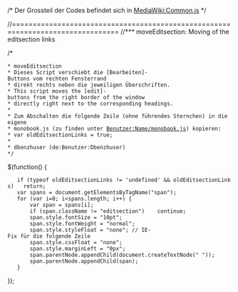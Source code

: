 /* Der Grossteil der Codes befindet sich in [[MediaWiki:Common.js|MediaWiki:Common.js]] */
 
//================================================================================
//*** moveEditsection: Moving of the editsection links
 
/*
 * moveEditsection
 * Dieses Script verschiebt die [Bearbeiten]-Buttons vom rechten Fensterrand
 * direkt rechts neben die jeweiligen Überschriften.
 * This script moves the [edit]-buttons from the right border of the window
 * directly right next to the corresponding headings.
 *
 * Zum Abschalten die folgende Zeile (ohne führendes Sternchen) in die eigene
 * monobook.js (zu finden unter [[Special:Mypage/monobook.js|Benutzer:Name/monobook.js]]) kopieren:
 * var oldEditsectionLinks = true;
 *
 * dbenzhuser (de:Benutzer:Dbenzhuser)
 */
$(function() {
    if (typeof oldEditsectionLinks != 'undefined' && oldEditsectionLinks)   return;
    var spans = document.getElementsByTagName("span");
    for (var i=0; i<spans.length; i++) {
        var span = spans[i];
        if (span.className != "editsection")    continue;
        span.style.fontSize = "10pt";
        span.style.fontWeight = "normal";
        span.style.styleFloat = "none"; // IE-Fix für die folgende Zeile
        span.style.cssFloat = "none";
        span.style.marginLeft = "0px";
        span.parentNode.appendChild(document.createTextNode(" "));
        span.parentNode.appendChild(span);
    }
});
